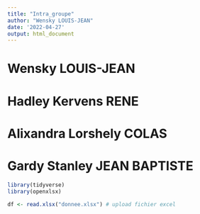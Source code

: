 ```yaml
---
title: "Intra_groupe"
author: "Wensky LOUIS-JEAN"
date: '2022-04-27'
output: html_document
---
```


# Wensky LOUIS-JEAN
# Hadley Kervens RENE
# Alixandra Lorshely COLAS
# Gardy Stanley JEAN BAPTISTE


```r
library(tidyverse)
library(openxlsx)

df <- read.xlsx("donnee.xlsx") # upload fichier excel



```

